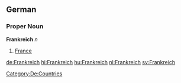 ==German==
===Proper Noun===
'''Frankreich''' ''n''
# [[France]]

[[Category:De:Countries]]

[[de:Frankreich]]
[[hi:Frankreich]]
[[hu:Frankreich]]
[[nl:Frankreich]]
[[sv:Frankreich]]